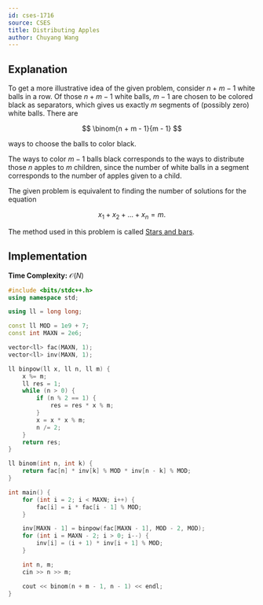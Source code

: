 ```yaml
---
id: cses-1716
source: CSES
title: Distributing Apples
author: Chuyang Wang
---
```


## Explanation

To get a more illustrative idea of the given problem, consider $n + m - 1$ white
balls in a row. Of those $n + m - 1$ white balls, $m - 1$ are chosen to be
colored black as separators, which gives us exactly $m$ segments of (possibly
zero) white balls. There are

$$
\binom{n + m - 1}{m - 1}
$$

ways to choose the balls to color black.

The ways to color $m - 1$ balls black corresponds to the ways to distribute
those $n$ apples to $m$ children, since the number of white balls in a segment
corresponds to the number of apples given to a child.

<Info title="Stars and bars">

The given problem is equivalent to finding the number of solutions for the
equation

$$
x_1 + x_2 + ... + x_n = m.
$$

The method used in this problem is called [Stars and
bars](https://en.wikipedia.org/wiki/Stars_and_bars_(combinatorics)).

</Info>

## Implementation

**Time Complexity:** $\mathcal{O}(N)$

<LanguageSection>
<CPPSection>

```cpp
#include <bits/stdc++.h>
using namespace std;

using ll = long long;

const ll MOD = 1e9 + 7;
const int MAXN = 2e6;

vector<ll> fac(MAXN, 1);
vector<ll> inv(MAXN, 1);

ll binpow(ll x, ll n, ll m) {
	x %= m;
	ll res = 1;
	while (n > 0) {
		if (n % 2 == 1) {
			res = res * x % m;
		}
		x = x * x % m;
		n /= 2;
	}
	return res;
}

ll binom(int n, int k) {
	return fac[n] * inv[k] % MOD * inv[n - k] % MOD;
}

int main() {
	for (int i = 2; i < MAXN; i++) {
		fac[i] = i * fac[i - 1] % MOD;
	}

	inv[MAXN - 1] = binpow(fac[MAXN - 1], MOD - 2, MOD);
	for (int i = MAXN - 2; i > 0; i--) {
		inv[i] = (i + 1) * inv[i + 1] % MOD;
	}

	int n, m;
	cin >> n >> m;

	cout << binom(n + m - 1, n - 1) << endl;
}
```

</CPPSection>
</LanguageSection>
